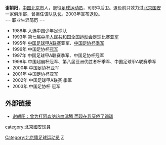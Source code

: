 {{Football player infobox
| playername = 谢朝阳
| image =
| fullname = 谢朝阳
| height = {{height|m=1.82}}
| nickname = 宝子
| dateofbirth = {{birth date and age|1971|5|29}}
| cityofbirth = [[北京|北京]]
| countryofbirth = {{flagicon|China}} [[中华人民共和国|中国]]
| currentclub = 退役
| clubnumber = 3
| position = 中后卫
| youthyears = 
| youthclubs = 
| years = 1994-2003年
| clubs = [[北京國安|北京國安]]
| caps(goals) = ? (?)
| nationalyears = 1998-1999年
| nationalteam = {{fb|CHN}}
| nationalcaps(goals) = ? (?)
| pcupdate = 2009年1月6日
|ntupdate = 2009年1月6日|
}}
'''谢朝阳'''{{BD|1971年|5月29日|catIdx=X谢}}，[[中华人民共和国|中国]][[北京市|北京市]]人，退役[[足球|足球]][[运动员|运动员]]，司职中后卫。退役前只效力过[[北京国安|北京国安]]一家俱乐部，曾担任该队[[队长|队长]]。2003年宣布退役。<br />
== 职业生涯简历 ==
*1988年 入选中国少年足球队
*1993年 第七届[[中华人民共和国全国运动会|中华人民共和国全国运动会]]足球比赛[[亚军|亚军]]
*1995年 [[中国足球甲A联赛|中国足球甲A联赛]]亚军、[[中国足协杯|中国足协杯]][[季军|季军]]
*1996年 中国足协杯[[冠军|冠军]]
*1997年 中国足球甲A联赛季军、中国足协杯冠军
*1998年 中国超霸杯冠军、第八届亚洲优胜者杯季军、中国足球甲A联赛季军
*2000年 中国足协杯亚军
*2001年 中国足协杯亚军
*2002年 中国足球甲A联赛 季军
*2003年 中国足协杯 冠军
== 外部链接 ==
*[http://sports.sina.com.cn/j/2003-12-30/0352716385.shtml 谢朝阳：曾为打阿森纳热血沸腾 而现在我厌倦了踢球]{{Wayback|url=http://sports.sina.com.cn/j/2003-12-30/0352716385.shtml |date=20050506140653 }}
{{中国足球运动员小作品}}

{{1994年甲A分类名单北京}}
{{1995年甲A分类名单北京}}
{{1996年甲A分类名单北京}}
{{1997年甲A分类名单北京}}
{{1998年甲A分类名单北京}}
{{1999年甲A分类名单北京}}
{{2000年甲A分类名单北京}}
{{2001年甲A分类名单北京}}
{{2002年甲A分类名单北京}}
{{2003年甲A分类名单北京}}
{{DEFAULTSORT:XIE Zhaoyang}}
[[Category:北京籍足球运动员|Category:北京籍足球运动员]]
[[category:北京國安球員|category:北京國安球員]]
[[Category:谢姓|Z]]